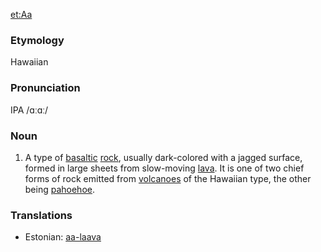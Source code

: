 [[et:Aa]]

===Etymology===
Hawaiian

===Pronunciation===
IPA /ɑːɑː/

===Noun===
#A type of [[basaltic]] [[rock]], usually dark-colored with a jagged surface, formed in large sheets from slow-moving [[lava]]. It is one of two chief forms of rock emitted from [[volcano]]es of the Hawaiian type, the other being [[pahoehoe]].

===Translations===
*Estonian: [[aa-laava]]
